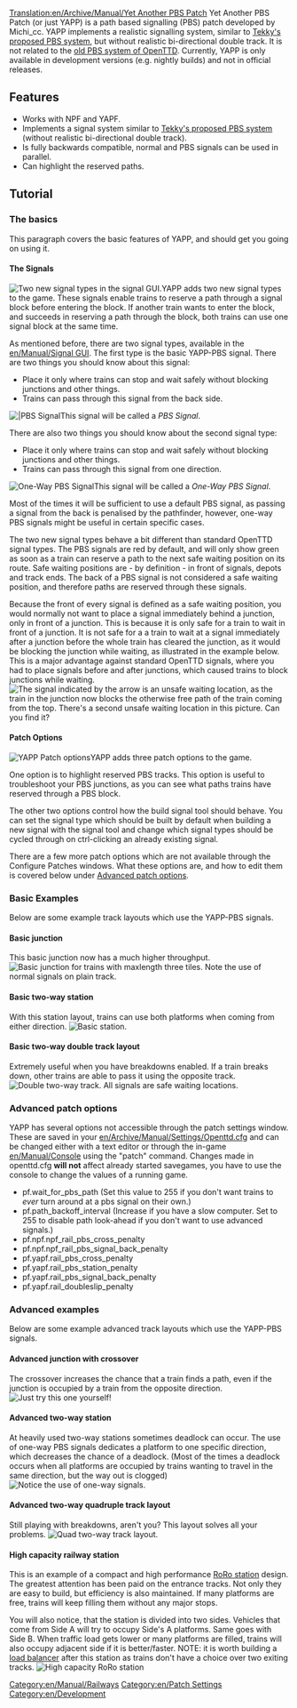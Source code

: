 [[Translation:en/Archive/Manual/Yet Another PBS Patch]]
{{en/Nightly}}
Yet Another PBS Patch (or just YAPP) is a path based signalling (PBS) patch developed by Michi_cc. YAPP implements a realistic signalling system, similar to [[en/Archive/Community/Realistic Path Based Signalling|Tekky's proposed PBS system]], but without realistic bi-directional double track. It is not related to the [[en/Archive/Manual/Yet Another PBS Patch|old PBS system of OpenTTD]]. Currently, YAPP is only available in development versions (e.g. nightly builds) and not in official releases.

==Features==
* Works with NPF and YAPF.
* Implements a signal system similar to [[en/Archive/Community/Realistic Path Based Signalling|Tekky's proposed PBS system]] (without realistic bi-directional double track).
* Is fully backwards compatible, normal and PBS signals can be used in parallel.
* Can highlight the reserved paths.

==Tutorial==
===The basics===
This paragraph covers the basic features of YAPP, and should get you going on using it.

====The Signals====
[[File:en/Manual/Yapp signalgui.png|frame|right|Two new signal types in the signal GUI.]]YAPP adds two new signal types to the game. These signals enable trains to reserve a path through a signal block before entering the block. If another train wants to enter the block, and succeeds in reserving a path through the block, both trains can use one signal block at the same time.


As mentioned before, there are two signal types, available in the [[en/Manual/Signal GUI]]. The first type is the basic YAPP-PBS signal. There are two things you should know about this signal:
* Place it only where trains can stop and wait safely without blocking junctions and other things.
* Trains can pass through this signal from the back side.
[[File:en/Manual/Yapp pbssignal.png|frame|right||PBS Signal]]This signal will be called a ''PBS Signal''.


There are also two things you should know about the second signal type:
* Place it only where trains can stop and wait safely without blocking junctions and other things.
* Trains can pass through this signal from one direction.
[[File:en/Manual/Yapp onewaypbssignal.png|frame|right|One-Way PBS Signal]]This signal will be called a ''One-Way PBS Signal''.


Most of the times it will be sufficient to use a default PBS signal, as passing a signal from the back is penalised by the pathfinder, however, one-way PBS signals might be useful in certain specific cases.


The two new signal types behave a bit different than standard OpenTTD signal types. The PBS signals are red by default, and will only show green as soon as a train can reserve a path to the next safe waiting position on its route. Safe waiting positions are - by definition - in front of signals, depots and track ends. The back of a PBS signal is not considered a safe waiting position, and therefore paths are reserved through these signals.

Because the front of every signal is defined as a safe waiting position, you would normally not want to place a signal immediately behind a junction, only in front of a junction. This is because it is only safe for a train to wait in front of a junction. It is not safe for a a train to wait at a signal immediately after a junction before the whole train has cleared the junction, as it would be blocking the junction while waiting, as illustrated in the example below. This is a major advantage against standard OpenTTD signals, where you had to place signals before and after junctions, which caused trains to block junctions while waiting.
[[File:en/Manual/Yapp unsafewaitinglocation.png|frame|center|The signal indicated by the arrow is an unsafe waiting location, as the train in the junction now blocks the otherwise free path of the train coming from the top. There's a second unsafe waiting location in this picture. Can you find it?]]

====Patch Options====
[[File:en/Manual/Yapp patch-options.png|frame|right|YAPP Patch options]]YAPP adds three patch options to the game.


One option is to highlight reserved PBS tracks. This option is useful to troubleshoot your PBS junctions, as you can see what paths trains have reserved through a PBS block.


The other two options control how the build signal tool should behave. You can set the signal type which should be built
by default when building a new signal with the signal tool and change which signal types should be cycled through on ctrl-clicking
an already existing signal.


There are a few more patch options which are not available through the Configure Patches windows. What these options are, and how to edit them is covered below
under [[#advanced-patch-options|Advanced patch options]].

===Basic Examples===
Below are some example track layouts which use the YAPP-PBS signals.

====Basic junction====
This basic junction now has a much higher throughput.
[[File:en/Manual/Yapp basicjunction.png|frame|center|Basic junction for trains with maxlength three tiles. Note the use of normal signals on plain track.]]

====Basic two-way station====
With this station layout, trains can use both platforms when coming from either direction.
[[File:en/Manual/Yapp basicstation.png|frame|center|Basic station.]]

====Basic two-way double track layout====
Extremely useful when you have breakdowns enabled. If a train breaks down, other trains are able to pass it using the opposite track.
[[File:en/Community/Junctionary/Yapp dualtrack.png|frame|center|Double two-way track. All signals are safe waiting locations.]]

===Advanced patch options===
YAPP has several options not accessible through the patch settings window. These are saved in your [[en/Archive/Manual/Settings/Openttd.cfg]] and
can be changed either with a text editor or through the in-game [[en/Manual/Console]] using the "patch" command. Changes made in openttd.cfg '''will not''' affect
already started savegames, you have to use the console to change the values of a running game.
* pf.wait_for_pbs_path (Set this value to 255 if you don't want trains to ''ever'' turn around at a pbs signal on their own.)
* pf.path_backoff_interval (Increase if you have a slow computer. Set to 255 to disable path look-ahead if you don't want to use advanced signals.)
* pf.npf.npf_rail_pbs_cross_penalty
* pf.npf.npf_rail_pbs_signal_back_penalty
* pf.yapf.rail_pbs_cross_penalty
* pf.yapf.rail_pbs_station_penalty
* pf.yapf.rail_pbs_signal_back_penalty
* pf.yapf.rail_doubleslip_penalty

===Advanced examples===
Below are some example advanced track layouts which use the YAPP-PBS signals.

====Advanced junction with crossover====
The crossover increases the chance that a train finds a path, even if the junction is occupied by a train from the opposite direction.
[[File:en/Community/Junctionary/Yapp advancedjunction.png|frame|center|Just try this one yourself!]]

====Advanced two-way station====
At heavily used two-way stations sometimes deadlock can occur. The use of one-way PBS signals dedicates a platform to one specific direction, which decreases the chance of a deadlock. (Most of the times a deadlock occurs when all platforms are occupied by trains wanting to travel in the same direction, but the way out is clogged)
[[File:en/Community/Junctionary/Yapp advancedstation.png|frame|center|Notice the use of one-way signals.]]

====Advanced two-way quadruple track layout====
Still playing with breakdowns, aren't you? This layout solves all your problems.
[[File:en/Community/Junctionary/Yapp quadtrack.png|frame|center|Quad two-way track layout.]]

====High capacity railway station====
This is an example of a compact and high performance [[en/Manual/Railway station#ro-ro|RoRo station]] design. The greatest attention has been paid on the entrance tracks. Not only they are easy to build, but efficiency is also maintained. If many platforms are free, trains will keep filling them without any major stops.

You will also notice, that the station is divided into two sides. Vehicles that come from Side A will try to occupy Side's A platforms. Same goes with Side B. When traffic load gets lower or many platforms are filled, trains will also occupy adjacent side if it is better/faster. NOTE: it is worth building a [http://www.openttdcoop.org/wiki/Guides:Load_Balancers#Simple_track_switching load balancer] after this station as trains don't have a choice over two exiting tracks.
[[File:en/Community/Junctionary/Roro pbs4.png|frame|center|High capacity RoRo station]]

[[Category:en/Manual/Railways]]
[[Category:en/Patch Settings]]
[[Category:en/Development]]